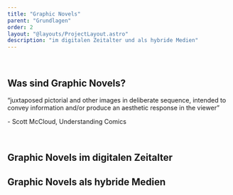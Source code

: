 ```yaml
---
title: "Graphic Novels"
parent: "Grundlagen"
order: 2
layout: "@layouts/ProjectLayout.astro"
description: "im digitalen Zeitalter und als hybride Medien"
---
```



<br />

## Was sind Graphic Novels?

<q class="text-3xl">juxtaposed pictorial and other images in deliberate
sequence, intended to convey information and/or
produce an aesthetic response in the viewer</q>
<br />
<p class="text-right italic">- Scott McCloud, Understanding Comics</p>

<br />

## Graphic Novels im digitalen Zeitalter



## Graphic Novels als hybride Medien